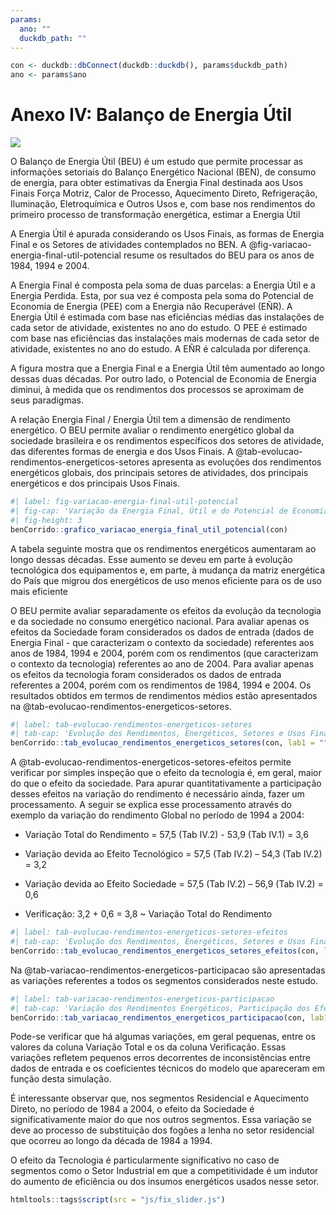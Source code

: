 ```yaml
---
params:
  ano: ""
  duckdb_path: ""
---
```


```r
con <- duckdb::dbConnect(duckdb::duckdb(), params$duckdb_path)
ano <- params$ano
```

# Anexo IV: Balanço de Energia Útil {-}

![](../img/capas/imagem_cap_anexo.png)

O Balanço de Energia Útil (BEU) é um estudo que permite processar as informações setoriais do Balanço Energético Nacional (BEN), de consumo de energia, para obter estimativas da Energia Final destinada aos Usos Finais Força Motriz, Calor de Processo, Aquecimento Direto, Refrigeração, Iluminação, Eletroquímica e Outros Usos e, com base nos rendimentos do primeiro processo de transformação energética, estimar a Energia Útil

A Energia Útil é apurada considerando os Usos Finais, as formas de Energia Final e os Setores de atividades contemplados no BEN. A @fig-variacao-energia-final-util-potencial resume os resultados do BEU para os anos de 1984, 1994 e 2004.

A Energia Final é composta pela soma de duas parcelas: a Energia Útil e a Energia Perdida. Esta, por sua vez é composta pela soma do Potencial de Economia de Energia (PEE) com a Energia não Recuperável (EÑR). A Energia Útil é estimada com base nas eficiências médias das instalações de cada setor de atividade, existentes no ano do estudo. O PEE é estimado com base nas eficiências das instalações mais modernas de cada setor de atividade, existentes no ano do estudo. A EÑR é calculada por diferença.

A figura mostra que a Energia Final e a Energia Útil têm aumentado ao longo dessas duas décadas. Por outro lado, o Potencial de Economia de Energia diminui, à medida que os rendimentos dos processos se aproximam de seus paradigmas.

A relação Energia Final / Energia Útil tem a dimensão de rendimento energético. O BEU permite avaliar o rendimento energético global da sociedade brasileira e os rendimentos específicos dos setores de atividade, das diferentes formas de energia e dos Usos Finais. A @tab-evolucao-rendimentos-energeticos-setores apresenta as evoluções dos rendimentos energéticos globais, dos principais setores de atividades, dos principais energéticos e dos principais Usos Finais.


```r
#| label: fig-variacao-energia-final-util-potencial
#| fig-cap: 'Variação da Energia Final, Útil e do Potencial de Economia de Energia Evolução Brasil 1984 a 2004'
#| fig-height: 3
benCorrido::grafico_variacao_energia_final_util_potencial(con)
```

A tabela seguinte mostra que os rendimentos energéticos aumentaram ao longo dessas décadas. Esse aumento se deveu em parte à evolução tecnológica dos equipamentos e, em parte, à mudança da matriz energética do País que migrou dos energéticos de uso menos eficiente para os de uso mais eficiente

O BEU permite avaliar separadamente os efeitos da evolução da tecnologia e da sociedade no consumo energético nacional. Para avaliar apenas os efeitos da Sociedade foram considerados os dados de entrada (dados de Energia Final - que caracterizam o contexto da sociedade) referentes aos anos de 1984, 1994 e 2004, porém com os rendimentos (que caracterizam o contexto da tecnologia) referentes ao ano de 2004. Para avaliar apenas os efeitos da tecnologia foram considerados os dados de entrada referentes a 2004, porém com os rendimentos de 1984, 1994 e 2004. Os resultados obtidos em termos de rendimentos médios estão apresentados na @tab-evolucao-rendimentos-energeticos-setores.

```r
#| label: tab-evolucao-rendimentos-energeticos-setores
#| tab-cap: 'Evolução dos Rendimentos, Energéticos, Setores e Usos Finais Brasil'
benCorrido::tab_evolucao_rendimentos_energeticos_setores(con, lab1 = "")
```

A @tab-evolucao-rendimentos-energeticos-setores-efeitos permite verificar por simples inspeção que o efeito da tecnologia é, em geral, maior do que o efeito da sociedade. Para apurar quantitativamente a participação desses efeitos na variação do rendimento é necessário ainda, fazer um processamento. A seguir se explica esse processamento através do exemplo da variação do rendimento Global no período de 1994 a 2004:

- Variação Total do Rendimento = 57,5 (Tab IV.2) - 53,9 (Tab IV.1) = 3,6

- Variação devida ao Efeito Tecnológico = 57,5 (Tab IV.2) – 54,3 (Tab IV.2) = 3,2

- Variação devida ao Efeito Sociedade = 57,5 (Tab IV.2) – 56,9 (Tab IV.2) = 0,6

- Verificação: 3,2 + 0,6 = 3,8 ~ Variação Total do Rendimento

```r
#| label: tab-evolucao-rendimentos-energeticos-setores-efeitos
#| tab-cap: 'Evolução dos Rendimentos, Energéticos, Setores e Usos Finais Brasil'
benCorrido::tab_evolucao_rendimentos_energeticos_setores_efeitos(con, lab1 = "")
```

Na @tab-variacao-rendimentos-energeticos-participacao são apresentadas as variações referentes a todos os segmentos considerados neste estudo.

```r
#| label: tab-variacao-rendimentos-energeticos-participacao
#| tab-cap: 'Variação dos Rendimentos Energéticos, Participação dos Efeitos da Tecnologia e da Sociedade – Brasil'
benCorrido::tab_variacao_rendimentos_energeticos_participacao(con, lab1 = "")
```

Pode-se verificar que há algumas variações, em geral pequenas, entre os valores da coluna Variação Total e os da coluna Verificação. Essas variações refletem pequenos erros decorrentes de inconsistências entre dados de entrada e os coeficientes técnicos do modelo que apareceram em função desta simulação.

É interessante observar que, nos segmentos Residencial e Aquecimento Direto, no período de 1984 a 2004, o efeito da Sociedade é significativamente maior do que nos outros segmentos. Essa variação se deve ao processo de substituição dos fogões a lenha no setor residencial que ocorreu ao longo da década de 1984 a 1994.

O efeito da Tecnologia é particularmente significativo no caso de segmentos como o Setor Industrial em que a competitividade é um indutor do aumento de eficiência ou dos insumos energéticos usados nesse setor.

```r
htmltools::tags$script(src = "js/fix_slider.js")
```